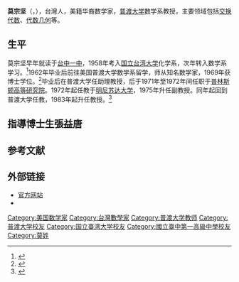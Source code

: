 '''莫宗坚'''（{{lang-en|Tzuong-Tsieng Moh}}，{{bd|1940年|11月5日}}），台灣人，美籍华裔数学家，[[普渡大学|普渡大学]]数学系教授，主要领域包括[[交换代数|交换代数]]、[[代数几何|代数几何]]等。

==生平==
莫宗坚早年就读于[[台中一中|台中一中]]，1958年考入[[国立台湾大学|国立台湾大学]]化学系，次年转入数学系学习。<ref>{{cite journal|title=少年遊——我的大學時代|author=莫宗堅|journal=數學傳播|volume=12|issue=4|url=http://w3.math.sinica.edu.tw/media/pdf.jsp?m_file=ZDEyNC8xMjQwNw==}}</ref>1962年毕业后前往美国普渡大学数学系留学，师从知名数学家{{tsl|en|Shreeram Shankar Abhyankar}}，1969年获博士学位。<ref>{{cite web|url=http://www.genealogy.math.ndsu.nodak.edu/id.php?id=16807|title=Tzuong-Tsieng Moh|publisher=Mathematics Genealogy Project}}</ref>毕业后在普渡大学任助理教授，后于1971年至1972年间任职于[[普林斯顿高等研究院|普林斯顿高等研究院]]。1972年起任教于[[明尼苏达大学|明尼苏达大学]]，1975年升任副教授。同年起回到普渡大学任教，1983年起升任教授。<ref>{{cite web|url=http://www.math.purdue.edu/~ttm/vita.html|title=Tzuong-Tsieng Moh|publisher=Purdue University}}</ref>

==指導博士生張益唐==
{{Main|张益唐#高等教育经历}}

== 参考文献 ==
{{reflist}}

== 外部链接 ==
* [http://www.math.purdue.edu/~ttm/ 官方网站]
* {{MathGenealogy|id=16807}}

{{DEFAULTSORT:M}}

[[Category:美国数学家|Category:美国数学家]]
[[Category:台灣數學家|Category:台灣數學家]]
[[Category:普渡大学教师|Category:普渡大学教师]]
[[Category:普渡大学校友|Category:普渡大学校友]]
[[Category:国立臺湾大学校友|Category:国立臺湾大学校友]]
[[Category:國立臺中第一高級中學校友|Category:國立臺中第一高級中學校友]]
[[Category:莫姓|Category:莫姓]]